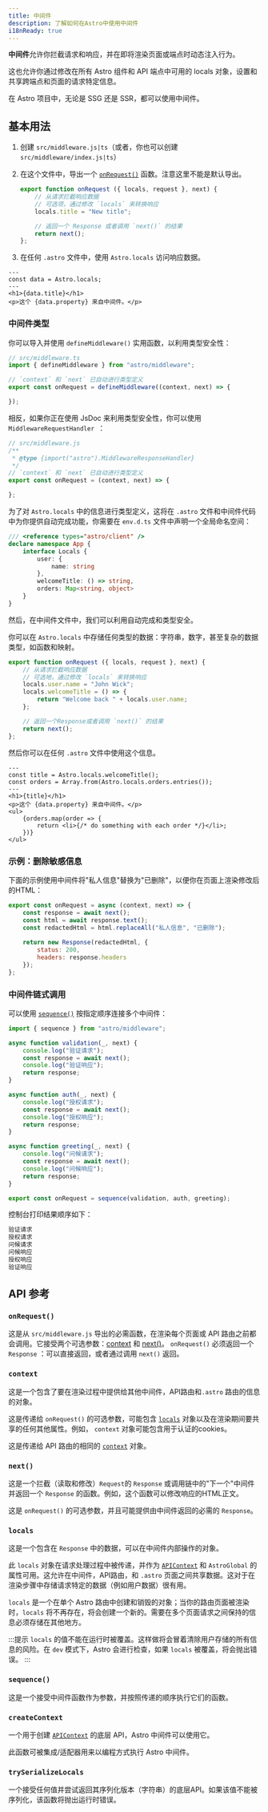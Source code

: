 ```yaml
---
title: 中间件
description: 了解如何在Astro中使用中间件
i18nReady: true
---
```


**中间件**允许你拦截请求和响应，并在即将渲染页面或端点时动态注入行为。

这也允许你通过修改在所有 Astro 组件和 API 端点中可用的 locals 对象，设置和共享跨端点和页面的请求特定信息。

在 Astro 项目中，无论是 SSG 还是 SSR，都可以使用中间件。

## 基本用法

1. 创建 `src/middleware.js|ts`（或者，你也可以创建 `src/middleware/index.js|ts`）

2. 在这个文件中，导出一个 [`onRequest()`](#onrequest) 函数。注意这里不能是默认导出。

    ```js title="src/middleware.js"
    export function onRequest ({ locals, request }, next) {
        // 从请求拦截响应数据
        // 可选项，通过修改 `locals` 来转换响应
        locals.title = "New title";

        // 返回一个 Response 或者调用 `next()` 的结果
        return next();
    };
    ```

3. 在任何 `.astro` 文件中，使用 `Astro.locals` 访问响应数据。

```astro title="src/components/Component.astro"
---
const data = Astro.locals;
---
<h1>{data.title}</h1>
<p>这个 {data.property} 来自中间件。</p>
```

### 中间件类型

你可以导入并使用 `defineMiddleware()` 实用函数，以利用类型安全性：

```ts
// src/middleware.ts
import { defineMiddleware } from "astro/middleware";

// `context` 和 `next` 已自动进行类型定义
export const onRequest = defineMiddleware((context, next) => {

});
```
相反，如果你正在使用 JsDoc 来利用类型安全性，你可以使用 `MiddlewareRequestHandler `：

```js
// src/middleware.js
/**
 * @type {import("astro").MiddlewareResponseHandler}
 */
// `context` 和 `next` 已自动进行类型定义
export const onRequest = (context, next) => {

};
```

为了对 `Astro.locals` 中的信息进行类型定义，这将在 `.astro` 文件和中间件代码中为你提供自动完成功能，你需要在 `env.d.ts` 文件中声明一个全局命名空间：

```ts title="src/env.d.ts"
/// <reference types="astro/client" />
declare namespace App {
    interface Locals {
        user: {
            name: string
        },
        welcomeTitle: () => string,
        orders: Map<string, object>
    }
}
```

然后，在中间件文件中，我们可以利用自动完成和类型安全。

你可以在 `Astro.locals` 中存储任何类型的数据：字符串，数字，甚至复杂的数据类型，如函数和映射。

```js title="src/middleware.js"
export function onRequest ({ locals, request }, next) {
    // 从请求拦截响应数据
    // 可选地，通过修改 `locals` 来转换响应
    locals.user.name = "John Wick";
    locals.welcomeTitle = () => {
        return "Welcome back " + locals.user.name;
    };

    // 返回一个Response或者调用 `next()` 的结果
    return next();
};
```

然后你可以在任何 `.astro` 文件中使用这个信息。

```astro title="src/pages/orders.astro"
---
const title = Astro.locals.welcomeTitle();
const orders = Array.from(Astro.locals.orders.entries());
---
<h1>{title}</h1>
<p>这个 {data.property} 来自中间件。</p>
<ul>
    {orders.map(order => {
        return <li>{/* do something with each order */}</li>;
    })}
</ul>
```

### 示例：删除敏感信息

下面的示例使用中间件将"私人信息"替换为"已删除"，以便你在页面上渲染修改后的HTML：

```js title="src/middleware.js"
export const onRequest = async (context, next) => {
    const response = await next();
    const html = await response.text();
    const redactedHtml = html.replaceAll("私人信息", "已删除");
    
    return new Response(redactedHtml, {
        status: 200,
        headers: response.headers
    });
};
```

### 中间件链式调用

可以使用 [`sequence()`](#sequence) 按指定顺序连接多个中间件：

```js title="src/middleware.js"
import { sequence } from "astro/middleware";

async function validation(_, next) {
    console.log("验证请求");
    const response = await next();
    console.log("验证响应");
    return response;
}

async function auth(_, next) {
    console.log("授权请求");
    const response = await next();
    console.log("授权响应");
    return response;
}

async function greeting(_, next) {
    console.log("问候请求");
    const response = await next();
    console.log("问候响应");
    return response;
}

export const onRequest = sequence(validation, auth, greeting);
```

控制台打印结果顺序如下：

```sh
验证请求
授权请求
问候请求
问候响应
授权响应
验证响应
```

## API 参考

### `onRequest()`
这是从 `src/middleware.js` 导出的必需函数，在渲染每个页面或 API 路由之前都会调用。它接受两个可选参数：[context](#context) 和 [next()](#next)。 `onRequest()` 必须返回一个 `Response` ：可以直接返回，或者通过调用 `next()` 返回。

### `context`
这是一个包含了要在渲染过程中提供给其他中间件，API路由和`.astro` 路由的信息的对象。

这是传递给 `onRequest()` 的可选参数，可能包含 [`locals`](#locals)  对象以及在渲染期间要共享的任何其他属性。例如， `context` 对象可能包含用于认证的cookies。

这是传递给 API 路由的相同的 [`context`](/zh-cn/reference/api-reference/#endpoint-context)  对象。

### `next()`

这是一个拦截（读取和修改）`Request`的 `Response` 或调用链中的"下一个"中间件并返回一个 `Response` 的函数。例如，这个函数可以修改响应的HTML正文。

这是 `onRequest()` 的可选参数，并且可能提供由中间件返回的必需的 `Response`。

### `locals`
这是一个包含在 `Response` 中的数据，可以在中间件内部操作的对象。

此 `locals` 对象在请求处理过程中被传递，并作为 [`APIContext`](/zh-cn/reference/api-reference/#endpoint-context) 和 `AstroGlobal` 的属性可用。这允许在中间件，API路由，和 `.astro` 页面之间共享数据。这对于在渲染步骤中存储请求特定的数据（例如用户数据）很有用。

`locals` 是一个在单个 Astro 路由中创建和销毁的对象；当你的路由页面被渲染时，`locals` 将不再存在，将会创建一个新的。需要在多个页面请求之间保持的信息必须存储在其他地方。

:::提示
`locals` 的值不能在运行时被覆盖。这样做将会冒着清除用户存储的所有信息的风险。在 `dev` 模式下，Astro 会进行检查，如果 `locals` 被覆盖，将会抛出错误。
:::

### `sequence()`

这是一个接受中间件函数作为参数，并按照传递的顺序执行它们的函数。


### `createContext`

一个用于创建 [`APIContext`](/zh-cn/reference/api-reference/#endpoint-context) 的底层 API，Astro 中间件可以使用它。

此函数可被集成/适配器用来以编程方式执行 Astro 中间件。

### `trySerializeLocals`

一个接受任何值并尝试返回其序列化版本（字符串）的底层API。如果该值不能被序列化，该函数将抛出运行时错误。
